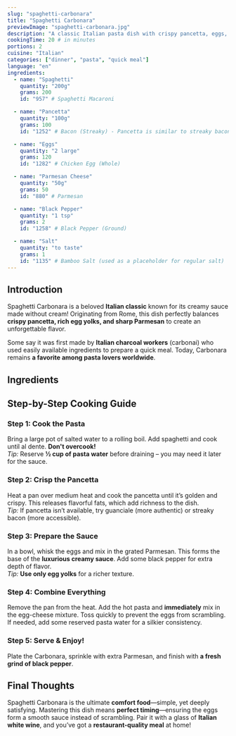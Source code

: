 ```yaml
---
slug: "spaghetti-carbonara"
title: "Spaghetti Carbonara"
previewImage: "spaghetti-carbonara.jpg"
description: "A classic Italian pasta dish with crispy pancetta, eggs, and Parmesan cheese."
cookingTime: 20 # in minutes
portions: 2
cuisine: "Italian"
categories: ["dinner", "pasta", "quick meal"]
language: "en"
ingredients:
  - name: "Spaghetti"
    quantity: "200g"
    grams: 200
    id: "957" # Spaghetti Macaroni

  - name: "Pancetta"
    quantity: "100g"
    grams: 100
    id: "1252" # Bacon (Streaky) - Pancetta is similar to streaky bacon

  - name: "Eggs"
    quantity: "2 large"
    grams: 120
    id: "1282" # Chicken Egg (Whole)

  - name: "Parmesan Cheese"
    quantity: "50g"
    grams: 50
    id: "880" # Parmesan

  - name: "Black Pepper"
    quantity: "1 tsp"
    grams: 2
    id: "1258" # Black Pepper (Ground)

  - name: "Salt"
    quantity: "to taste"
    grams: 1
    id: "1135" # Bamboo Salt (used as a placeholder for regular salt)
---
```



## Introduction

Spaghetti Carbonara is a beloved **Italian classic** known for its creamy sauce made without cream! Originating from Rome, this dish perfectly balances **crispy pancetta, rich egg yolks, and sharp Parmesan** to create an unforgettable flavor.

Some say it was first made by **Italian charcoal workers** (carbonai) who used easily available ingredients to prepare a quick meal. Today, Carbonara remains **a favorite among pasta lovers worldwide**.

## Ingredients

<IngredientsList
  ingredients={frontmatter.ingredients}
  portions={frontmatter.portions}
/>

## Step-by-Step Cooking Guide

### Step 1: Cook the Pasta

Bring a large pot of salted water to a rolling boil. Add spaghetti and cook until al dente. **Don't overcook!**  
_Tip:_ Reserve **½ cup of pasta water** before draining – you may need it later for the sauce.

<CookingStep action="boiling_pasta_long" />

### Step 2: Crisp the Pancetta

Heat a pan over medium heat and cook the pancetta until it’s golden and crispy. This releases flavorful fats, which add richness to the dish.  
_Tip:_ If pancetta isn’t available, try guanciale (more authentic) or streaky bacon (more accessible).

<CookingStep action="frying_pan_meat_red_cubes" />

### Step 3: Prepare the Sauce

In a bowl, whisk the eggs and mix in the grated Parmesan. This forms the base of the **luxurious creamy sauce**. Add some black pepper for extra depth of flavor.  
_Tip:_ **Use only egg yolks** for a richer texture.

<CookingStep action="mixing_bowl_liquids_creamy" />

### Step 4: Combine Everything

Remove the pan from the heat. Add the hot pasta and **immediately** mix in the egg-cheese mixture. Toss quickly to prevent the eggs from scrambling.  
If needed, add some reserved pasta water for a silkier consistency.

### Step 5: Serve & Enjoy!

Plate the Carbonara, sprinkle with extra Parmesan, and finish with **a fresh grind of black pepper**.

## Final Thoughts

Spaghetti Carbonara is the ultimate **comfort food**—simple, yet deeply satisfying. Mastering this dish means **perfect timing**—ensuring the eggs form a smooth sauce instead of scrambling. Pair it with a glass of **Italian white wine**, and you’ve got a **restaurant-quality meal** at home!

<NutritionFacts ingredients={frontmatter.ingredients} />

